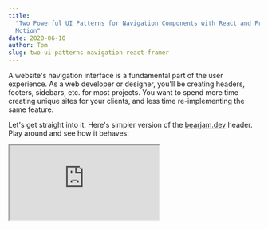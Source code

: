 ```yaml
---
title:
  "Two Powerful UI Patterns for Navigation Components with React and Framer
  Motion"
date: 2020-06-10
author: Tom
slug: two-ui-patterns-navigation-react-framer
---
```


A website's navigation interface is a fundamental part of the user experience.
As a web developer or designer, you'll be creating headers, footers, sidebars,
etc. for most projects. You want to spend more time creating unique sites for
your clients, and less time re-implementing the same feature.

Let's get straight into it. Here's simpler version of the [bearjam.dev](/)
header. Play around and see how it behaves:

<iframe src="https://codesandbox.io/embed/github/mysterybear/blog-post-demos/tree/master/packages/header-full?module=/components/header.js" />

Now let's break it down into specific features and behaviours.

## Feature Requirements

- It's **responsive**: the header adapts to changes in screen size (try dragging
  the viewport across from the left).
- When the screen width is **above** the breakpoint (640px), the navigation
  links are displayed horizontally on the desktop header.
- When the screen width is **below** the breakpoint, **there is a toggle menu to
  expand/collapse the mobile header**.
- When the mobile header is expanded, there's a **staggered animation** to bring
  the links into view (and this effect is reversed upon collapse).
- **The active link indication is different between mobile and desktop**: on
  mobile, the active link text colour is blue. On desktop, the active link has a
  blue underline.
- When clicking the desktop header links, **the blue underline transitions
  between links**.

At first glance, the main problem appears to be figuring out all these
animations. Luckily, there's
[Framer Motion](https://www.framer.com/api/motion/)[^1], which makes declaring
animations trivial.

The real issue is: how do we keep our code clean and reusable, abiding by
[DRY](https://en.wikipedia.org/wiki/Don%27t_repeat_yourself), as we work through
these requirements?

We identified two well-known patterns that fit well to bring all this together.

_Note: We use [Next](https://nextjs.org/) in the example code here. For
[bearjam.dev](/) we use [Gatsby](https://www.gatsbyjs.org/) which in turn uses
[Reach Router](https://reach.tech/router). You could also use
[React Router](https://reacttraining.com/react-router/web/guides/quick-start)._

## #1 The Overlay Pattern

Taking elements out of flow to put them on top of others, using
[positioning](https://developer.mozilla.org/en-US/docs/Learn/CSS/CSS_layout/Positioning),
is standard practice for web developers. But keeping things readable and easy to
reason about can get tricky when you've got lots of nested `div`'s. We found
that thinking explicitly in terms of "Root > Backdrop + Container" (to write in
selector form) really simplifies matters. Think of it this way:

```jsx
<Root animate={variant}>
  <Backdrop />
  <Container>{children}</Container>
</Root>
```

- `<Root />`'s responsibility is to cascade the animation state down through its
  children.
- The `<Backdrop />` is the expandable/collapsible pane; the underlay.
- The `<Container />` is where the rest of the content goes, e.g. your
  `<Nav />`('s).

Here's an example header component using this pattern:

```jsx
function Header() {
  const [open, setOpen] = useState(false)
  const toggleOpen = () => void setOpen(p => !p)
  return (
    <Root animate={open ? "open" : "closed"} initial="closed">
      <Backdrop
        variants={{
          closed: {
            y: `calc(-100% + ${theme.spacing[12]})`,
          },
          open: {
            y: 0,
          },
        }}
        transition={{
          type: "spring",
          damping: 25,
          mass: 0.9,
          stiffness: 120,
        }}
      />
      <Container>
        <MenuToggle onClick={toggleOpen} />
      </Container>
    </Root>
  )
}
```

Styled as follows:

```css
.backdrop {
  background-color: lightpink;
  position: absolute;
  width: 100%;
  height: 100%;
  z-index: 10;
}

.container {
  position: absolute;
  width: 100%;
  height: theme("spacing.12");
  display: flex;
  justify-content: space-between;
  align-items: center;
  z-index: 20;
}

.container > * {
  padding: 0.5rem;
}
```

[Here's a CodeSandbox](https://codesandbox.io/s/github/mysterybear/blog-post-demos/tree/master/packages/header-pattern-1?module=/pages/index.js).
Notice how simple it is to change a `<Header />` into a `<Sidebar />`. This
solves the first few [feature requirements](#feature-requirements) above.

## #2 The Render Props Pattern

Now the problem that remains: how can we re-use the underlying core of a
navigation component, whilst giving ourselves the freedom to customize how each
link is rendered?

This is a great time to leverage the
[render props pattern](https://reactjs.org/docs/render-props.html). Before we
get into its implementation, let's look at how we call it:

<div class="lowlight">

```jsx{6-44,48-57}
<Container>
  <Branding />
  <MenuToggle onClick={toggleOpen} className={styles.menu} />
  <AnimatePresence>
    {open && (
      <Nav
        className={styles.navMobile}
        variants={{
          open: {
            transition: {
              staggerChildren: 0.3,
              delayChildren: 0.3,
            },
          },
          closed: {
            transition: {
              staggerChildren: 0.3,
              staggerDirection: -1,
            },
          },
        }}
        initial="closed"
        animate="open"
        exit="closed"
      >
        {({ href, label, active }) => (
          <motion.div
            initial="closed"
            variants={{
              open: {
                opacity: 1,
              },
              closed: {
                opacity: 0,
              },
            }}
            onClick={() => void setOpen(false)}
          >
            <Link href={href}>
              <a data-active={active}>{label}</a>
            </Link>
          </motion.div>
        )}
      </Nav>
    )}
  </AnimatePresence>
  <AnimateSharedLayout>
    <Nav className={styles.navDesktop}>
      {({ href, label, active }) => (
        <Link href={href}>
          <a>
            <span>{label}</span>
            {active && <motion.div layoutId="underline" />}
          </a>
        </Link>
      )}
    </Nav>
  </AnimateSharedLayout>
</Container>
```

</div>

Notice how we pass a function as the child of each `<Nav />`. Magically:

- We have access to `href`, `label` and `active` as function input parameters.
- This function is mapped across all of our links.

The magic is abstracted away in the implementation of our `<Nav />`:

```jsx
export const Nav = ({ children, ...props }) => {
  return (
    <motion.nav {...props}>
      {links.map((linkProps, i) => (
        <NavLink
          key={linkProps.href}
          children={children}
          {...linkProps}
          i={i}
        />
      ))}
    </motion.nav>
  )
}

const NavLink = ({ children, href, label, i, ...props }) => {
  const { pathname } = useRouter()
  const pathBeginning = `/${pathname.split("/")[1]}`
  const active = pathBeginning === href
  return children ? (
    children({ href, label, active, ...props }, i)
  ) : (
    <Link key={href} href={href} {...props}>
      <a>{label}</a>
    </Link>
  )
}

const links = [
  { href: "/", label: "Page One" },
  { href: "/page-two", label: "Page Two" },
]
```

Notice how `<Nav />` passes our function (`children`) into the function mapping
over our links.

We also provide a default return in case `children` is undefined, allowing us to
just call `<Nav />` on its own without any children and still get a fully
functional navigation with links if we don't need any bells and whistles like
active link animations.

**If you have any questions or ideas, drop me a line at
[tom@bearjam.dev](mailto:tom@bearjam.dev) or
[@bearjamtom](https://twitter.com/bearjamtom).**

### Footnotes

[^1]: [React Spring](http://react-spring.io/) is another brilliant option
